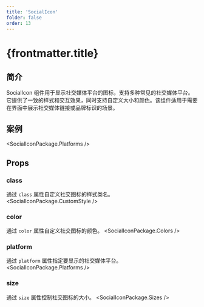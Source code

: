 ```yaml
---
title: 'SocialIcon'
folder: false
order: 13
---
```



# {frontmatter.title}

## 简介

SocialIcon 组件用于显示社交媒体平台的图标，支持多种常见的社交媒体平台。它提供了一致的样式和交互效果，同时支持自定义大小和颜色。该组件适用于需要在界面中展示社交媒体链接或品牌标识的场景。

## 案例

<SocialIconPackage.Platforms />

## Props

### class
通过 `class` 属性自定义社交图标的样式类名。
<SocialIconPackage.CustomStyle />

### color
通过 `color` 属性自定义社交图标的颜色。
<SocialIconPackage.Colors />

### platform
通过 `platform` 属性指定要显示的社交媒体平台。
<SocialIconPackage.Platforms />

### size
通过 `size` 属性控制社交图标的大小。
<SocialIconPackage.Sizes />
